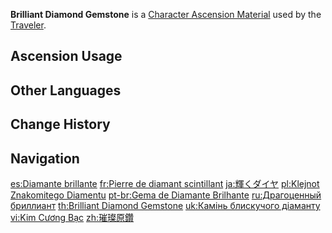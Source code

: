 {{Item Infobox
|id           = 104104
|image        = Item Brilliant Diamond Gemstone.png
|type         = Character Ascension Materials
|invCategory  = Character Development Items
|group        = Brilliant Diamond
|group2       = Ascension Gems
|quality      = 5
|description  = Character Ascension material.<br />"Welcome to this world."
|source1      = Adventure Rank 41 Reward (×2)
|source2      = Adventure Rank 42 Reward (×2)
|source3      = Adventure Rank 45 Reward (×2)
|source4      = 
|source5      = 
}}
'''Brilliant Diamond Gemstone''' is a [[Character Ascension Material]] used by the [[Traveler]].

==Ascension Usage==
{{Ascension Usage}}

==Other Languages==
{{Other Languages
|en      = Brilliant Diamond Gemstone
|zhs     = 璀璨原钻
|zhs_rm  = Cuǐcàn Yuánzuàn
|zht     = 璀璨原鑽
|zht_rm  = Cuǐcàn Yuánzuàn
|zh_tl   = Brilliant Raw Diamond
|ja      = 輝くダイヤ
|ja_rm   = Kagayaku Daiya
|ja_tl   = Sparkling Diamond
|ko      = 휘황찬란한 다이아몬드
|ko_tl   = Brilliant Diamond
|es      = Diamante brillante
|es_tl   = Brilliant Diamond
|fr      = Diamant scintillant
|fr_tl   = Brilliant Diamond
|ru      = Драгоценный бриллиант
|ru_tl   = Precious Diamond
|th      = Brilliant Diamond Gemstone
|vi      = Kim Cương Bạc
|vi_tl   = 
|de      = Brillant
|de_tl   = Brilliant
|id      = Brilliant Diamond Gemstone
|pt      = Gema de Diamante Brilhante
|pt_tl   = 
|tr      = Elmas Külçesi
|tr_tl   = 
|it      = Gemma di diamante brillante
|it_tl   = Brilliant Diamond Gem
}}

==Change History==
{{Change History|1.0}}

==Navigation==
{{Development Item Navbox|Character Ascension Materials}}

[[es:Diamante brillante]]
[[fr:Pierre de diamant scintillant]]
[[ja:輝くダイヤ]]
[[pl:Klejnot Znakomitego Diamentu]]
[[pt-br:Gema de Diamante Brilhante]]
[[ru:Драгоценный бриллиант]]
[[th:Brilliant Diamond Gemstone]]
[[uk:Камінь блискучого діаманту]]
[[vi:Kim Cương Bạc]]
[[zh:璀璨原鑽]]